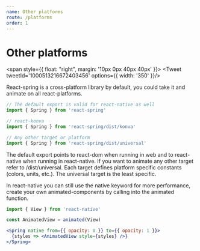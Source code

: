 ```yaml
---
name: Other platforms
route: /platforms
order: 1
---
```



# Other platforms

<span style={{ float: "right", margin: '10px 0px 40px 40px' }}>
  <Tweet tweetId='1000513216672403456' options={{ width: '350' }}/>
</span>

React-spring is a cross-platform library by default, you could take it and animate on all react-platforms. 

```jsx
// The default export is valid for react-native as well
import { Spring } from 'react-spring'

// react-konva
import { Spring } from 'react-spring/dist/konva'

// Any other target or platform
import { Spring } from 'react-spring/dist/universal'
```

The default export points to react-dom when running in web and to react-native when running in react-native. If you want to animate any other target refer to /dist/universal. Each target defines platform specific constants (colors, units, etc.). The universal target is the least specific.

In react-native you can still use the native keyword for more performance, create your own animated-components by calling into the animated function.

```jsx
import { View } from 'react-native'

const AnimatedView = animated(View)

<Spring native from={{ opacity: 0 }} to={{ opacity: 1 }}>
  {styles => <AnimatedView style={styles} />}
</Spring>
```